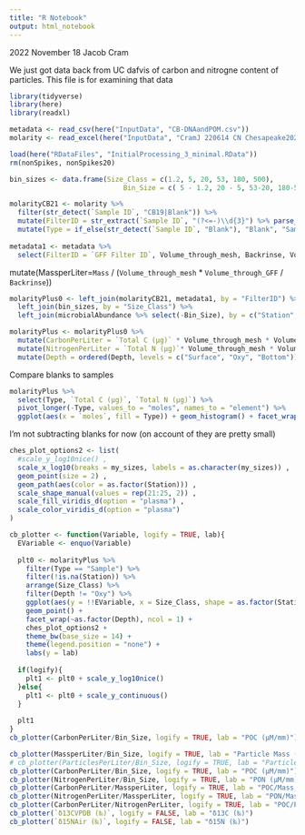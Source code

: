 ```yaml
---
title: "R Notebook"
output: html_notebook
---
```


2022 November 18
Jacob Cram

We just got data back from UC dafvis of carbon and nitrogne content of particles.
This file is for examining that data

```r
library(tidyverse)
library(here)
library(readxl)
```

```r
metadata <- read_csv(here("InputData", "CB-DNAandPOM.csv"))
molarity <- read_excel(here("InputData", "CramJ 220614 CN Chesapeake2021 A003193 EPR A003144.xlsx"), sheet = "Samples")
```
```r
load(here("RDataFiles", "InitialProcessing_3_minimal.RData"))
rm(nonSpikes, nonSpikes20)
```

```r
bin_sizes <- data.frame(Size_Class = c(1.2, 5, 20, 53, 180, 500),
                            Bin_Size = c( 5 - 1.2, 20 - 5, 53-20, 180-53, 500-180, 500))

molarityCB21 <- molarity %>%
  filter(str_detect(`Sample ID`, "CB19|Blank")) %>%
  mutate(FilterID = str_extract(`Sample ID`, "(?<=-)\\d{3}") %>% parse_number()) %>%
  mutate(Type = if_else(str_detect(`Sample ID`, "Blank"), "Blank", "Sample"))
  
metadata1 <- metadata %>%
  select(FilterID = `GFF Filter ID`, Volume_through_mesh, Backrinse, Volume_through_GFF, Station, Depth ,Size_Class)
```

mutate(MassperLiter=`Mass` / (`Volume_through_mesh` * `Volume_through_GFF` / `Backrinse`))
```r
molarityPlus0 <- left_join(molarityCB21, metadata1, by = "FilterID") %>%
  left_join(bin_sizes, by = "Size_Class") %>%
  left_join(microbialAbundance %>% select(-Bin_Size), by = c("Station", "Size_Class", "Depth"))

molarityPlus <- molarityPlus0 %>%
  mutate(CarbonPerLiter = `Total C (µg)` * Volume_through_mesh * Volume_through_GFF/Backrinse) %>%
  mutate(NitrogenPerLiter = `Total N (µg)`* Volume_through_mesh * Volume_through_GFF/Backrinse) %>%
  mutate(Depth = ordered(Depth, levels = c("Surface", "Oxy", "Bottom")))
```

Compare blanks to samples
```r
molarityPlus %>%
  select(Type, `Total C (µg)`, `Total N (µg)`) %>%
  pivot_longer(-Type, values_to = "moles", names_to = "element") %>%
  ggplot(aes(x = `moles`, fill = Type)) + geom_histogram() + facet_wrap(~element, ncol = 1, scales = "free_x")
```
I'm not subtracting blanks for now (on account of they are pretty small)
```r
ches_plot_options2 <- list(
  #scale_y_log10nice() ,
  scale_x_log10(breaks = my_sizes, labels = as.character(my_sizes)) ,
  geom_point(size = 2) ,
  geom_path(aes(color = as.factor(Station))) ,
  scale_shape_manual(values = rep(21:25, 2)) ,
  scale_fill_viridis_d(option = "plasma") ,
  scale_color_viridis_d(option = "plasma")
)

cb_plotter <- function(Variable, logify = TRUE, lab){
  EVariable <- enquo(Variable)
  
  plt0 <- molarityPlus %>%
    filter(Type == "Sample") %>%
    filter(!is.na(Station)) %>%
    arrange(Size_Class) %>%
    filter(Depth != "Oxy") %>%
    ggplot(aes(y = !!EVariable, x = Size_Class, shape = as.factor(Station), fill = as.factor(Station))) +
    geom_point() +
    facet_wrap(~as.factor(Depth), ncol = 1) +
    ches_plot_options2 +
    theme_bw(base_size = 14) +
    theme(legend.position = "none") +
    labs(y = lab)
  
  if(logify){
    plt1 <- plt0 + scale_y_log10nice()
  }else{
    plt1 <- plt0 + scale_y_continuous()
  }
  
  plt1
}
cb_plotter(CarbonPerLiter/Bin_Size, logify = TRUE, lab = "POC (μM/mm)")
```
```r
cb_plotter(MassperLiter/Bin_Size, logify = TRUE, lab = "Particle Mass (mg/L/mm)")
# cb_plotter(ParticlesPerLiter/Bin_Size, logify = TRUE, lab = "Particle Abundance (#/L/mm)") -- This has been linearalized at some point. Not buying it.
cb_plotter(CarbonPerLiter/Bin_Size, logify = TRUE, lab = "POC (μM/mm)")
cb_plotter(NitrogenPerLiter/Bin_Size, logify = TRUE, lab = "PON (μM/mm)")
cb_plotter(CarbonPerLiter/MassperLiter, logify = TRUE, lab = "POC/Mass (μmol/mg)")
cb_plotter(NitrogenPerLiter/MassperLiter, logify = TRUE, lab = "PON/Mass (μmol/mg)")
cb_plotter(CarbonPerLiter/NitrogenPerLiter, logify = TRUE, lab = "POC/PON") + geom_hline(yintercept = 106/16) 
cb_plotter(`δ13CVPDB (‰)`, logify = FALSE, lab = "δ13C (‰)")
cb_plotter(`δ15NAir (‰)`, logify = FALSE, lab = "δ15N (‰)")
```





